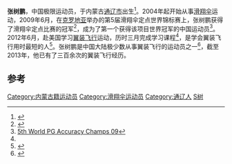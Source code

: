'''张树鹏'''{{BD|1985年|||}}，中国极限运动员，于内蒙古[[通辽市|通辽市]]出生<ref>{{Cite web |url=http://hn.rednet.cn/c/2010/12/12/2134544.htm |title=极限挑战惊现元旦 80后将高空起跳飞越湘江 |access-date=2013-10-12 |archive-date=2016-03-04 |archive-url=https://web.archive.org/web/20160304213526/http://hn.rednet.cn/c/2010/12/12/2134544.htm }}</ref>。2004年起开始从事[[滑翔伞|滑翔伞]]运动，2009年6月，在[[克罗地亚|克罗地亚]]举办的第5届滑翔伞定点世界锦标赛上，张树鹏获得了滑翔伞定点比赛的冠军<ref name="jnsb">{{Cite web |url=http://jnsb.e23.cn/shtml/jnsb/20131010/1197732.shtml |title=中国能飞翼装的只有两三人 |access-date=2013-10-12 |archive-date=2016-03-04 |archive-url=https://web.archive.org/web/20160304091529/http://jnsb.e23.cn/shtml/jnsb/20131010/1197732.shtml }}</ref>，成为了第一个获得该项目世界冠军的中国运动员<ref>[http://civlrankings.fai.org/?a=342&ladder_id=4&ranking_date=2009-07-01&&competition_id=1300 5th World PG Accuracy Champs 09]</ref>。2012年6月，赴美国学习[[翼装飞行|翼装飞行]]运动，历时三月完成学习课程<ref name="jnsb"/>，是学会翼装飞行用时最短的人<ref>{{Cite web |url=http://www.takefoto.cn/viewnews-49748.html |title=翼装飞行人张树鹏 最短时间掌握世界极限运动之最 |access-date=2013-10-12 |archive-date=2019-12-05 |archive-url=https://web.archive.org/web/20191205211401/https://www.takefoto.cn/viewnews-49748.html }}</ref>。张树鹏是中国大陆极少数从事翼装飞行的运动员之一<ref>{{Cite web |url=http://sports.163.com/13/1010/08/9AQHOGSP00051CAQ.html#p=9AOL9THO28F90005 |title=国内翼装手：一套装备近10万 中国就四五人玩 |access-date=2013-10-12 |archive-url=https://web.archive.org/web/20131014135226/http://sports.163.com/13/1010/08/9AQHOGSP00051CAQ.html#p=9AOL9THO28F90005 |archive-date=2013-10-14 |dead-url=yes }}</ref>，截至2013年，他已有了三百余次的翼装飞行经历。

==参考==
{{reflist}}

{{DEFAULTSORT:Z}}
[[Category:内蒙古籍运动员|Category:内蒙古籍运动员]]
[[Category:滑翔伞运动员|Category:滑翔伞运动员]]
[[Category:通辽人|Category:通辽人]]
[[Category:张姓|S树]]